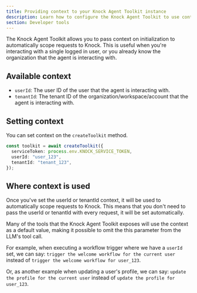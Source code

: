 ```yaml
---
title: Providing context to your Knock Agent Toolkit instance
description: Learn how to configure the Knock Agent Toolkit to use context to aid with tool calls in your AI agent workflows.
section: Developer tools
---
```


The Knock Agent Toolkit allows you to pass context on initialization to automatically scope requests to Knock. This is useful when you're interacting with a single logged in user, or you already know the organization that the agent is interacting with.

## Available context

- `userId`: The user ID of the user that the agent is interacting with.
- `tenantId`: The tenant ID of the organization/workspace/account that the agent is interacting with.

## Setting context

You can set context on the `createToolkit` method.

```typescript
const toolkit = await createToolkit({
  serviceToken: process.env.KNOCK_SERVICE_TOKEN,
  userId: "user_123",
  tenantId: "tenant_123",
});
```

## Where context is used

Once you've set the userId or tenantId context, it will be used to automatically scope requests to Knock. This means that you don't need to pass the userId or tenantId with every request, it will be set automatically.

Many of the tools that the Knock Agent Toolkit exposes will use the context as a default value, making it possible to omit the this parameter from the LLM's tool call.

For example, when executing a workflow trigger where we have a `userId` set, we can say: `trigger the welcome workflow for the current user` instead of `trigger the welcome workflow for user_123`.

Or, as another example when updating a user's profile, we can say: `update the profile for the current user` instead of `update the profile for user_123`.
